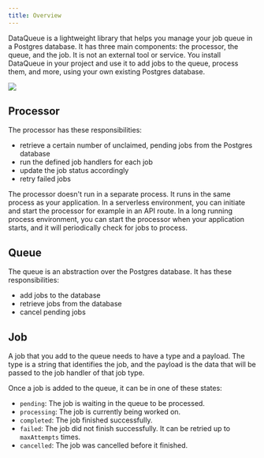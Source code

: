 ```yaml
---
title: Overview
---
```


DataQueue is a lightweight library that helps you manage your job queue in a Postgres database. It has three main components: the processor, the queue, and the job. It is not an external tool or service. You install DataQueue in your project and use it to add jobs to the queue, process them, and more, using your own existing Postgres database.

![](/dataqueue-overview.png)

## Processor

The processor has these responsibilities:

- retrieve a certain number of unclaimed, pending jobs from the Postgres database
- run the defined job handlers for each job
- update the job status accordingly
- retry failed jobs

The processor doesn't run in a separate process. It runs in the same process as your application. In a serverless environment, you can initiate and start the processor for example in an API route. In a long running process environment, you can start the processor when your application starts, and it will periodically check for jobs to process.

## Queue

The queue is an abstraction over the Postgres database. It has these responsibilities:

- add jobs to the database
- retrieve jobs from the database
- cancel pending jobs

## Job

A job that you add to the queue needs to have a type and a payload. The type is a string that identifies the job, and the payload is the data that will be passed to the job handler of that job type.

Once a job is added to the queue, it can be in one of these states:

- `pending`: The job is waiting in the queue to be processed.
- `processing`: The job is currently being worked on.
- `completed`: The job finished successfully.
- `failed`: The job did not finish successfully. It can be retried up to `maxAttempts` times.
- `cancelled`: The job was cancelled before it finished.
